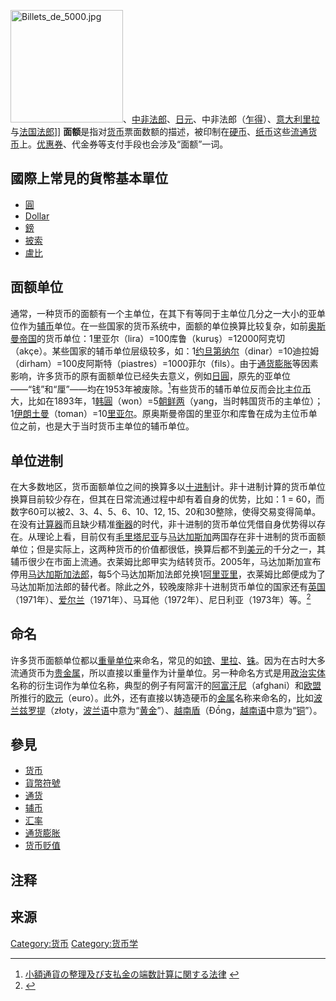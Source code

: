 [[Image:Billets_de_5000.jpg|180px]]、[[中非法郎|中非法郎]]、[[日元|日元]]、中非法郎（[[乍得|乍得]]）、[[意大利里拉|意大利里拉]]与[[法国法郎|法国法郎]]]]
'''面额'''是指对[[货币|货币]]票面数额的描述，被印制在[[硬币|硬币]]、[[纸币|纸币]]这些[[流通货币|流通货币]]上。[[优惠券|优惠券]]、代金券等支付手段也会涉及“面额”一词。

== 國際上常見的貨幣基本單位==
*[[圆_(东亚货币单位)|圓]]
*[[Dollar|Dollar]]
*[[鎊|鎊]]
*[[比索_(貨幣)|披索]]
*[[盧比|盧比]]

== 面额单位 ==
通常，一种货币的面额有一个主单位，在其下有等同于主单位几分之一大小的亚单位作为[[辅币|辅币]]单位。在一些国家的货币系统中，面额的单位换算比较复杂，如前[[奥斯曼帝国|奥斯曼帝国]]的货币单位：1里亚尔（lira）=100库鲁（kuruş）=12000阿克切（akçe）。某些国家的辅币单位层级较多，如：1[[约旦第纳尔|约旦第纳尔]]（dinar）=10迪拉姆（dirham）=100皮阿斯特（piastres）=1000菲尔（fils）。由于[[通货膨胀|通货膨胀]]等因素影响，许多货币的原有面额单位已经失去意义，例如[[日圓|日圓]]，原先的亚单位——“钱”和“厘”——均在1953年被废除。<ref>[http://www.shugiin.go.jp/itdb_housei.nsf/html/houritsu/01619530715060.htm 小額通貨の整理及び支払金の端数計算に関する法律] {{webarchive|url=https://web.archive.org/web/20020628033108/http://www.shugiin.go.jp/itdb_housei.nsf/html/houritsu/01619530715060.htm |date=2002-06-28 }}</ref>有些货币的辅币单位反而会比[[主位币|主位币]]大，比如在1893年，1[[韩圓|韩圓]]（won）=5[[朝鲜两|朝鲜两]]（yang，当时韩国货币的主单位）；1[[伊朗土曼|伊朗土曼]]（toman）=10[[伊朗里亚尔|里亚尔]]。原奥斯曼帝国的里亚尔和库鲁在成为主位币单位之前，也是大于当时货币主单位的辅币单位。

== 单位进制 ==
在大多数地区，货币面额单位之间的换算多以[[十进制|十进制]]计。非十进制计算的货币单位换算目前较少存在，但其在日常流通过程中却有着自身的优势，比如：1{{le|南德意志盾|South German gulden}} = 60{{le|克魯澤|Kreuzer}}，而数字60可以被2、3、4、5、6、10、12, 15、20和30整除，使得交易变得简单。在没有[[计算器|计算器]]而且缺少精准[[衡器|衡器]]的时代，非十进制的货币单位凭借自身优势得以存在。从理论上看，目前仅有[[毛里塔尼亚|毛里塔尼亚]]{{NoteTag|name=毛里塔尼亚|1= 1乌吉亚（ouguiya）= 5库姆斯（khoums）}}与[[马达加斯加|马达加斯加]]{{NoteTag|name=马达加斯加|1= 1[[阿里亚里|阿里亚里]]（ariary）= 5衣莱姆比郎甲（iraimbilanja）}}两国存在非十进制的货币面额单位；但是实际上，这两种货币的价值都很低，换算后都不到[[美元|美元]]的千分之一，其辅币很少在市面上流通。衣莱姆比郎甲实为结转货币。2005年，马达加斯加宣布停用[[马达加斯加法郎|马达加斯加法郎]]，每5个马达加斯加法郎兑换1[[阿里亚里|阿里亚里]]，衣莱姆比郎便成为了马达加斯加法郎的替代者。除此之外，较晚废除非十进制货币单位的国家还有[[英镑|英国]]（1971年）、[[爱尔兰镑|爱尔兰]]（1971年）、马耳他（1972年）、尼日利亚（1973年）等。<ref>{{Cite web |url=http://www.visahome.cn/qzbk/cggjx/2011/05/21/5512/ |title=马达加斯加阿里亚里-马达加斯加法郎-马达加斯加货币 |access-date=2011-10-17 |archive-date=2016-03-17 |archive-url=https://web.archive.org/web/20160317163745/http://visahome.cn/qzbk/cggjx/2011/05/21/5512/ |dead-url=no }}</ref>

== 命名 ==
许多货币面额单位都以[[计量单位|重量单位]]来命名，常见的如[[镑|镑]]、[[里拉_(貨幣)|里拉]]、[[泰铢|铢]]。因为在古时大多流通货币为[[贵金属|贵金属]]，所以直接以重量作为计量单位。另一种命名方式是用[[政治实体|政治实体]]名称的衍生词作为单位名称，典型的例子有阿富汗的[[阿富汗尼|阿富汗尼]]（afghani）和[[欧盟|欧盟]]所推行的[[欧元|欧元]]（euro）。此外，还有直接以铸造硬币的[[金属|金属]]名称来命名的，比如[[波兰兹罗提|波兰兹罗提]]（złoty，[[波兰语|波兰语]]中意为“[[黄金|黄金]]”）、[[越南盾|越南盾]]（Đồng，[[越南语|越南语]]中意为“[[铜|铜]]”）。

==參見==
*[[货币|货币]]
*[[貨幣符號|貨幣符號]]
*[[通货|通货]]
*[[辅币|辅币]]
*[[汇率|汇率]]
*[[通货膨胀|通货膨胀]]
*[[货币贬值|货币贬值]]

== 注释 ==
{{NoteFoot}}

== 来源 ==
{{Reflist}}

{{Authority control}}

[[Category:货币|Category:货币]]
[[Category:货币学|Category:货币学]]